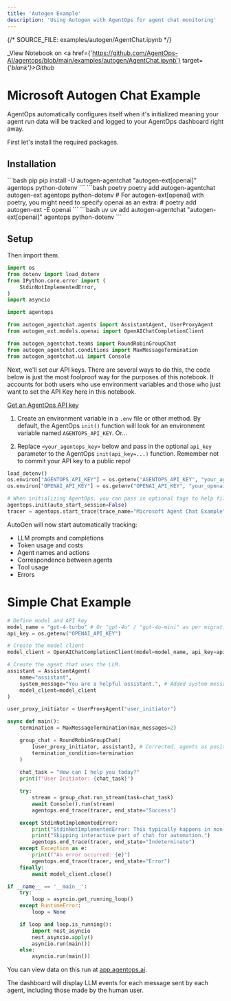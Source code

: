 ```yaml
---
title: 'Autogen Example'
description: 'Using Autogen with AgentOps for agent chat monitoring'
---
```

{/*  SOURCE_FILE: examples/autogen/AgentChat.ipynb  */}

_View Notebook on <a href={'https://github.com/AgentOps-AI/agentops/blob/main/examples/autogen/AgentChat.ipynb'} target={'_blank'}>Github</a>_

# Microsoft Autogen Chat Example

AgentOps automatically configures itself when it's initialized meaning your agent run data will be tracked and logged to your AgentOps dashboard right away.

First let's install the required packages.

## Installation
<CodeGroup>
  ```bash pip
  pip install -U autogen-agentchat "autogen-ext[openai]" agentops python-dotenv
  ```
  ```bash poetry
  poetry add autogen-agentchat autogen-ext agentops python-dotenv
  # For autogen-ext[openai] with poetry, you might need to specify openai as an extra:
  # poetry add autogen-ext -E openai
  ```
  ```bash uv
  uv add autogen-agentchat "autogen-ext[openai]" agentops python-dotenv
  ```
</CodeGroup>

## Setup
Then import them.
```python
import os
from dotenv import load_dotenv
from IPython.core.error import (
    StdinNotImplementedError,
)
import asyncio

import agentops

from autogen_agentchat.agents import AssistantAgent, UserProxyAgent
from autogen_ext.models.openai import OpenAIChatCompletionClient

from autogen_agentchat.teams import RoundRobinGroupChat
from autogen_agentchat.conditions import MaxMessageTermination
from autogen_agentchat.ui import Console
```

Next, we'll set our API keys. There are several ways to do this, the code below is just the most foolproof way for the purposes of this notebook. It accounts for both users who use environment variables and those who just want to set the API Key here in this notebook.

[Get an AgentOps API key](https://agentops.ai/settings/projects)

1. Create an environment variable in a `.env` file or other method. By default, the AgentOps `init()` function will look for an environment variable named `AGENTOPS_API_KEY`. Or...

2. Replace `<your_agentops_key>` below and pass in the optional `api_key` parameter to the AgentOps `init(api_key=...)` function. Remember not to commit your API key to a public repo!

```python
load_dotenv()
os.environ["AGENTOPS_API_KEY"] = os.getenv("AGENTOPS_API_KEY", "your_agentops_api_key_here")
os.environ["OPENAI_API_KEY"] = os.getenv("OPENAI_API_KEY", "your_openai_api_key_here")
```

```python
# When initializing AgentOps, you can pass in optional tags to help filter sessions
agentops.init(auto_start_session=False)
tracer = agentops.start_trace(trace_name="Microsoft Agent Chat Example", tags=["autogen-chat", "microsoft-autogen", "agentops-example"])
```

AutoGen will now start automatically tracking:

* LLM prompts and completions
* Token usage and costs
* Agent names and actions
* Correspondence between agents
* Tool usage
* Errors

# Simple Chat Example
```python
# Define model and API key
model_name = "gpt-4-turbo" # Or "gpt-4o" / "gpt-4o-mini" as per migration guide examples
api_key = os.getenv("OPENAI_API_KEY")

# Create the model client
model_client = OpenAIChatCompletionClient(model=model_name, api_key=api_key)

# Create the agent that uses the LLM.
assistant = AssistantAgent(
    name="assistant",
    system_message="You are a helpful assistant.", # Added system message for clarity
    model_client=model_client
)

user_proxy_initiator = UserProxyAgent("user_initiator")

async def main():
    termination = MaxMessageTermination(max_messages=2) 

    group_chat = RoundRobinGroupChat(
        [user_proxy_initiator, assistant], # Corrected: agents as positional argument
        termination_condition=termination
    )
    
    chat_task = "How can I help you today?"
    print(f"User Initiator: {chat_task}")

    try:
        stream = group_chat.run_stream(task=chat_task)
        await Console().run(stream) 
        agentops.end_trace(tracer, end_state="Success")

    except StdinNotImplementedError:
        print("StdinNotImplementedError: This typically happens in non-interactive environments.")
        print("Skipping interactive part of chat for automation.")
        agentops.end_trace(tracer, end_state="Indeterminate")
    except Exception as e:
        print(f"An error occurred: {e}")
        agentops.end_trace(tracer, end_state="Error")
    finally:
        await model_client.close()

if __name__ == '__main__':
    try:
        loop = asyncio.get_running_loop()
    except RuntimeError:
        loop = None

    if loop and loop.is_running():
        import nest_asyncio
        nest_asyncio.apply()
        asyncio.run(main())
    else:
        asyncio.run(main())
```

You can view data on this run at [app.agentops.ai](https://app.agentops.ai).

The dashboard will display LLM events for each message sent by each agent, including those made by the human user.

<script type="module" src="/scripts/github_stars.js"></script>
<script type="module" src="/scripts/scroll-img-fadein-animation.js"></script>
<script type="module" src="/scripts/button_heartbeat_animation.js"></script>
<script type="module" src="/scripts/adjust_api_dynamically.js"></script>
